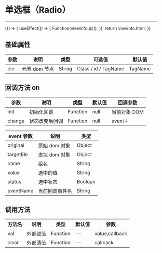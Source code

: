 
# 单选框（Radio）

---

<Meta title="基础控件/单选框(Radio)" />

<Canvas>
    <Story
        name="单选框(Radio)"
        height="150px"
        parameters={{
            docs: { source: { code: `${viewinfo.html}${viewinfo.js}` } },
        }}
    >
        {() => {
            useEffect(() => {
                Function(viewinfo.js)();
            });
            return viewinfo.html;
        }}
    </Story>
</Canvas>

## 基础属性

| 参数 | 说明          | 类型   | 可选值               | 默认值  |
| ---- | ------------- | ------ | -------------------- | ------- |
| ele  | 元素 dom 节点 | String | Class / id / TagName | TagName |

## 回调方法 on

| 参数   | 说明           | 类型     | 默认值 | 回调参数     |
| ------ | -------------- | -------- | ------ | ------------ |
| init   | 初始化回调     | Function | null   | 当前对象 DOM |
| change | 状态改变后回调 | Function | null   | event↓       |

| event 参数 | 说明           | 类型    |
| ---------- | -------------- | ------- |
| original   | 原始 dom 对象  | Object  |
| targetEle  | 虚拟 dom 对象  | Object  |
| name       | 组名           | String  |
| value      | 选中的值       | String  |
| status     | 选中状态       | Boolean |
| eventName  | 当前回调事件名 | String  |

## 调用方法

| 方法名 | 说明     | 类型     | 默认值 | 参数           |
| ------ | -------- | -------- | ------ | -------------- |
| val    | 外部赋值 | Function | --     | value,callback |
| clear  | 外部清值 | Function | --     | callback       |
